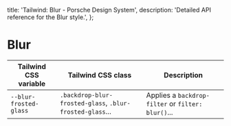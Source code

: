 
  title: 'Tailwind: Blur - Porsche Design System',
  description: 'Detailed API reference for the Blur style.',
};

# Blur

<TableOfContents headings={[]} />

| Tailwind CSS variable  | Tailwind CSS class                                       | Description                                        |
| ---------------------- | -------------------------------------------------------- | -------------------------------------------------- |
| `--blur-frosted-glass` | `.backdrop-blur-frosted-glass`, `.blur-frosted-glass`... | Applies a `backdrop-filter` or `filter: blur()`... |
